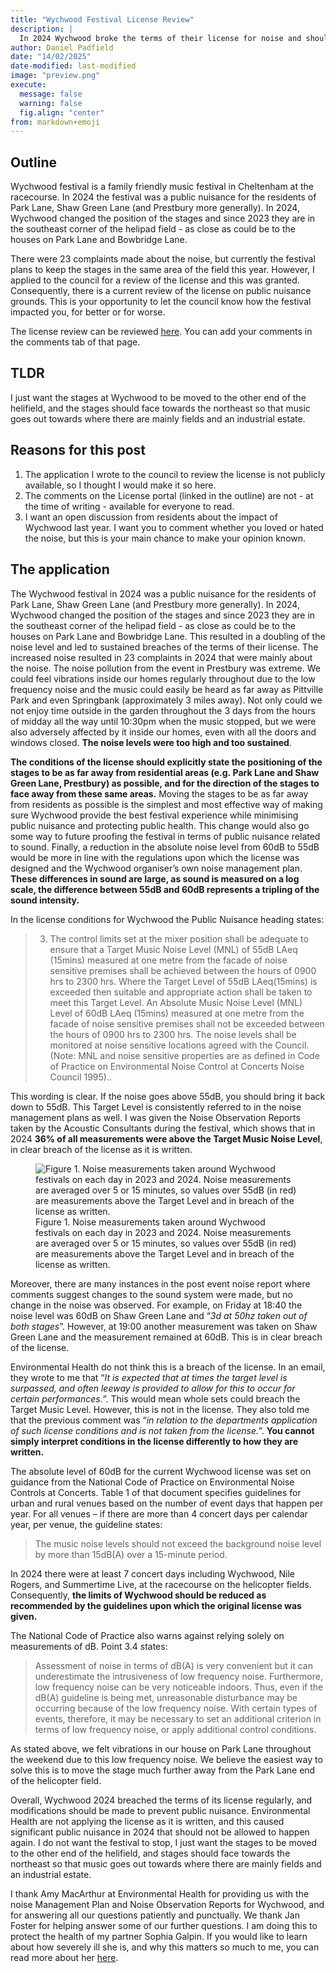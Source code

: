 ```yaml
---
title: "Wychwood Festival License Review"
description: |
  In 2024 Wychwood broke the terms of their license for noise and should move the stages.
author: Daniel Padfield
date: "14/02/2025"
date-modified: last-modified
image: "preview.png"
execute:
  message: false
  warning: false
  fig.align: "center"
from: markdown+emoji
---
```


## Outline

Wychwood festival is a family friendly music festival in Cheltenham at the racecourse. In 2024 the festival was a public nuisance for the residents of Park Lane, Shaw Green Lane (and Prestbury more generally). In 2024, Wychwood changed the position of the stages and since 2023 they are in the southeast corner of the helipad field - as close as could be to the houses on Park Lane and Bowbridge Lane.

There were 23 complaints made about the noise, but currently the festival plans to keep the stages in the same area of the field this year. However, I applied to the council for a review of the license and this was granted. Consequently, there is a current review of the license on public nuisance grounds. This is your opportunity to let the council know how the festival impacted you, for better or for worse.

The license review can be reviewed [here](https://publicaccess.cheltenham.gov.uk/online-applications/licencingApplicationDetails.do?activeTab=summary&keyVal=SR98IWEL0N100). You can add your comments in the comments tab of that page.

## TLDR

I just want the stages at Wychwood to be moved to the other end of the helifield, and the stages should face towards the northeast so that music goes out towards where there are mainly fields and an industrial estate.

## Reasons for this post

1.  The application I wrote to the council to review the license is not publicly available, so I thought I would make it so here.
2.  The comments on the License portal (linked in the outline) are not - at the time of writing - available for everyone to read.
3.  I want an open discussion from residents about the impact of Wychwood last year. I want you to comment whether you loved or hated the noise, but this is your main chance to make your opinion known.

## The application

The Wychwood festival in 2024 was a public nuisance for the residents of Park Lane, Shaw Green Lane (and Prestbury more generally). In 2024, Wychwood changed the position of the stages and since 2023 they are in the southeast corner of the helipad field - as close as could be to the houses on Park Lane and Bowbridge Lane. This resulted in a doubling of the noise level and led to sustained breaches of the terms of their license. The increased noise resulted in 23 complaints in 2024 that were mainly about the noise. The noise pollution from the event in Prestbury was extreme. We could feel vibrations inside our homes regularly throughout due to the low frequency noise and the music could easily be heard as far away as Pittville Park and even Springbank (approximately 3 miles away). Not only could we not enjoy time outside in the garden throughout the 3 days from the hours of midday all the way until 10:30pm when the music stopped, but we were also adversely affected by it inside our homes, even with all the doors and windows closed. **The noise levels were too high and too sustained**.

**The conditions of the license should explicitly state the positioning of the stages to be as far away from residential areas (e.g. Park Lane and Shaw Green Lane, Prestbury) as possible, and for the direction of the stages to face away from these same areas.** Moving the stages to be as far away from residents as possible is the simplest and most effective way of making sure Wychwood provide the best festival experience while minimising public nuisance and protecting public health. This change would also go some way to future proofing the festival in terms of public nuisance related to sound. Finally, a reduction in the absolute noise level from 60dB to 55dB would be more in line with the regulations upon which the license was designed and the Wychwood organiser's own noise management plan. **These differences in sound are large, as sound is measured on a log scale, the difference between 55dB and 60dB represents a tripling of the sound intensity.**

In the license conditions for Wychwood the Public Nuisance heading states:

> 3.  The control limits set at the mixer position shall be adequate to ensure that a Target Music Noise Level (MNL) of 55dB LAeq (15mins) measured at one metre from the facade of noise sensitive premises shall be achieved between the hours of 0900 hrs to 2300 hrs. Where the Target Level of 55dB LAeq(15mins) is exceeded then suitable and appropriate action shall be taken to meet this Target Level. An Absolute Music Noise Level (MNL) Level of 60dB LAeq (15mins) measured at one metre from the facade of noise sensitive premises shall not be exceeded between the hours of 0900 hrs to 2300 hrs. The noise levels shall be monitored at noise sensitive locations agreed with the Council. (Note: MNL and noise sensitive properties are as defined in Code of Practice on Environmental Noise Control at Concerts Noise Council 1995)..

This wording is clear. If the noise goes above 55dB, you should bring it back down to 55dB. This Target Level is consistently referred to in the noise management plans as well. I was given the Noise Observation Reports taken by the Acoustic Consultants during the festival, which shows that in 2024 **36% of all measurements were above the Target Music Noise Level**, in clear breach of the license as it is written.

![Figure 1. Noise measurements taken around Wychwood festivals on each day in 2023 and 2024. Noise measurements are averaged over 5 or 15 minutes, so values over 55dB (in red) are measurements above the Target Level and in breach of the license as written.](Wychwood_noise.png)

Moreover, there are many instances in the post event noise report where comments suggest changes to the sound system were made, but no change in the noise was observed. For example, on Friday at 18:40 the noise level was 60dB on Shaw Green Lane and "*3d at 50hz taken out of both stages*". However, at 19:00 another measurement was taken on Shaw Green Lane and the measurement remained at 60dB. This is in clear breach of the license.

Environmental Health do not think this is a breach of the license. In an email, they wrote to me that "*It is expected that at times the target level is surpassed, and often leeway is provided to allow for this to occur for certain performances.*". This would mean whole sets could breach the Target Music Level. However, this is not in the license. They also told me that the previous comment was "*in relation to the departments application of such license conditions and is not taken from the license.*". **You cannot simply interpret conditions in the license differently to how they are written.**

The absolute level of 60dB for the current Wychwood license was set on guidance from the National Code of Practice on Environmental Noise Controls at Concerts. Table 1 of that document specifies guidelines for urban and rural venues based on the number of event days that happen per year. For all venues – if there are more than 4 concert days per calendar year, per venue, the guideline states:

> The music noise levels should not exceed the background noise level by more than 15dB(A) over a 15-minute period.

In 2024 there were at least 7 concert days including Wychwood, Nile Rogers, and Summertime Live, at the racecourse on the helicopter fields. Consequently, **the limits of Wychwood should be reduced as recommended by the guidelines upon which the original license was given.**

The National Code of Practice also warns against relying solely on measurements of dB. Point 3.4 states:

> Assessment of noise in terms of dB(A) is very convenient but it can underestimate the intrusiveness of low frequency noise. Furthermore, low frequency noise can be very noticeable indoors. Thus, even if the dB(A) guideline is being met, unreasonable disturbance may be occurring because of the low frequency noise. With certain types of events, therefore, it may be necessary to set an additional criterion in terms of low frequency noise, or apply additional control conditions.

As stated above, we felt vibrations in our house on Park Lane throughout the weekend due to this low frequency noise. We believe the easiest way to solve this is to move the stage much further away from the Park Lane end of the helicopter field.

Overall, Wychwood 2024 breached the terms of its license regularly, and modifications should be made to prevent public nuisance. Environmental Health are not applying the license as it is written, and this caused significant public nuisance in 2024 that should not be allowed to happen again. I do not want the festival to stop, I just want the stages to be moved to the other end of the helifield, and stages should face towards the northeast so that music goes out towards where there are mainly fields and an industrial estate.

I thank Amy MacArthur at Environmental Health for providing us with the noise Management Plan and Noise Observation Reports for Wychwood, and for answering all our questions patiently and punctually. We thank Jan Foster for helping answer some of our further questions. I am doing this to protect the health of my partner Sophia Galpin. If you would like to learn about how severely ill she is, and why this matters so much to me, you can read more about her [here](https://padpadpadpad.netlify.app/posts/caring_for_soph/).
